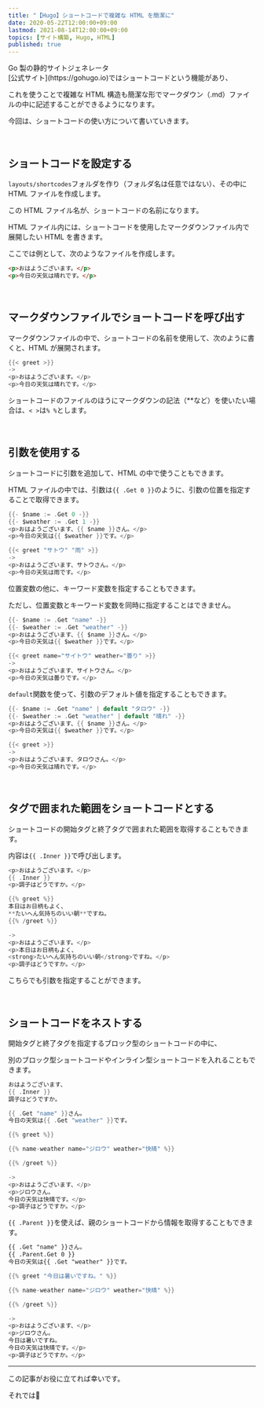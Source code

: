 ```yaml
---
title: "【Hugo】ショートコードで複雑な HTML を簡潔に"
date: 2020-05-22T12:00:00+09:00
lastmod: 2021-08-14T12:00:00+09:00
topics: [サイト構築, Hugo, HTML]
published: true
---
```


<p><tltp label="Hugo">Go 製の静的サイトジェネレータ<br/>[公式サイト](https://gohugo.io)</tltp>ではショートコードという機能があり、</p>

これを使うことで複雑な HTML 構造も簡潔な形でマークダウン（.md）ファイルの中に記述することができるようになります。

今回は、ショートコードの使い方について書いていきます。

<!--more-->

<br/>

## ショートコードを設定する

`layouts/shortcodes`フォルダを作り（フォルダ名は任意ではない）、その中に HTML ファイルを作成します。

この HTML ファイル名が、ショートコードの名前になります。

HTML ファイル内には、ショートコードを使用したマークダウンファイル内で展開したい HTML を書きます。

ここでは例として、次のようなファイルを作成します。

```html name=/layouts/shortcodes/greet.html
<p>おはようございます。</p>
<p>今日の天気は晴れです。</p>
```

<br/>

## マークダウンファイルでショートコードを呼び出す

マークダウンファイルの中で、ショートコードの名前を使用して、次のように書くと、HTML が展開されます。

```go
{{< greet >}}
->
<p>おはようございます。</p>
<p>今日の天気は晴れです。</p>
```

ショートコードのファイルのほうにマークダウンの記法（**など）を使いたい場合は、`< >`は`% %`とします。

<br/>

## 引数を使用する

ショートコードに引数を追加して、HTML の中で使うこともできます。

HTML ファイルの中では、引数は`{{ .Get 0 }}`のように、引数の位置を指定することで取得できます。

```go name=/layouts/shortcodes/greet.html
{{- $name := .Get 0 -}}
{{- $weather := .Get 1 -}}
<p>おはようございます、{{ $name }}さん。</p>
<p>今日の天気は{{ $weather }}です。</p>
```

```go
{{< greet "サトウ" "雨" >}}
->
<p>おはようございます、サトウさん。</p>
<p>今日の天気は雨です。</p>
```

位置変数の他に、キーワード変数を指定することもできます。

ただし、位置変数とキーワード変数を同時に指定することはできません。

```go name=/layouts/shortcodes/greet.html
{{- $name := .Get "name" -}}
{{- $weather := .Get "weather" -}}
<p>おはようございます、{{ $name }}さん。</p>
<p>今日の天気は{{ $weather }}です。</p>
```

```go
{{< greet name="サイトウ" weather="曇り" >}}
->
<p>おはようございます、サイトウさん。</p>
<p>今日の天気は曇りです。</p>
```

`default`関数を使って、引数のデフォルト値を指定することもできます。

```go name=/layouts/shortcodes/greet.html
{{- $name := .Get "name" | default "タロウ" -}}
{{- $weather := .Get "weather" | default "晴れ" -}}
<p>おはようございます、{{ $name }}さん。</p>
<p>今日の天気は{{ $weather }}です。</p>
```

```go
{{< greet >}}
->
<p>おはようございます、タロウさん。</p>
<p>今日の天気は晴れです。</p>
```

<relpos link="hugo-scratch" />

<br/>

## タグで囲まれた範囲をショートコードとする

ショートコードの開始タグと終了タグで囲まれた範囲を取得することもできます。

内容は`{{ .Inner }}`で呼び出します。

```go name=/layouts/shortcodes/greet.html
<p>おはようございます。</p>
{{ .Inner }}
<p>調子はどうですか。</p>
```

```go
{{% greet %}}
本日はお日柄もよく、
**たいへん気持ちのいい朝**ですね。
{{% /greet %}}

->
<p>おはようございます。</p>
<p>本日はお日柄もよく、
<strong>たいへん気持ちのいい朝</strong>ですね。</p>
<p>調子はどうですか。</p>
```

こちらでも引数を指定することができます。

<br/>

## ショートコードをネストする

開始タグと終了タグを指定するブロック型のショートコードの中に、

別のブロック型ショートコードやインライン型ショートコードを入れることもできます。

```go name=/layouts/shortcodes/greet.html
おはようございます、
{{ .Inner }}
調子はどうですか。
```

```go name=/layouts/shortcodes/name-weather.html
{{ .Get "name" }}さん。
今日の天気は{{ .Get "weather" }}です。
```

```go
{{% greet %}}

{{% name-weather name="ジロウ" weather="快晴" %}}

{{% /greet %}}

->
<p>おはようございます、</p>
<p>ジロウさん。
今日の天気は快晴です。</p>
<p>調子はどうですか。</p>
```

`{{ .Parent }}`を使えば、親のショートコードから情報を取得することもできます。

```html name=/layouts/shortcodes/name-weather.html hl_lines=2
{{ .Get "name" }}さん。
{{ .Parent.Get 0 }}
今日の天気は{{ .Get "weather" }}です。
```

```go hl_lines=1,10 inline_hl=1:4
{{% greet "今日は暑いですね。" %}}

{{% name-weather name="ジロウ" weather="快晴" %}}

{{% /greet %}}

->
<p>おはようございます、</p>
<p>ジロウさん。
今日は暑いですね。
今日の天気は快晴です。</p>
<p>調子はどうですか。</p>
```


<relpos link="hugo-printf" />

---

この記事がお役に立てれば幸いです。

それでは👋
